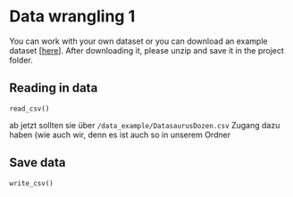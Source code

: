 # Data wrangling 1

You can work with your own dataset or you can download an example dataset \[[here](/downloadable_files/data.zip)\]. After downloading it, please unzip and save it in the project folder.

## Reading in data

`read_csv()`

ab jetzt sollten sie über `/data_example/DatasaurusDozen.csv` Zugang dazu haben (wie auch wir, denn es ist auch so in unserem Ordner

## Save data

`write_csv()`

## 
